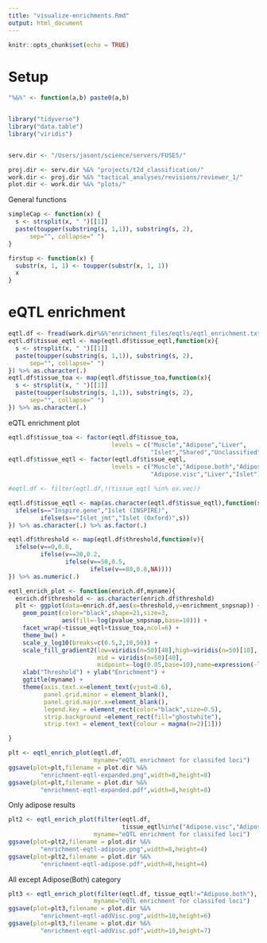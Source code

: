 ```yaml
---
title: "visualize-enrichments.Rmd"
output: html_document
---
```


```r
knitr::opts_chunk$set(echo = TRUE)
```


# Setup 

```r

"%&%" <- function(a,b) paste0(a,b)


library("tidyverse")
library("data.table")
library("viridis")


serv.dir <- "/Users/jasont/science/servers/FUSE5/"

proj.dir <- serv.dir %&% "projects/t2d_classification/"
work.dir <- proj.dir %&% "tactical_analyses/revisions/reviewer_1/"
plot.dir <- work.dir %&% "plots/"


```

General functions 

```r

simpleCap <- function(x) {
  s <- strsplit(x, " ")[[1]]
  paste(toupper(substring(s, 1,1)), substring(s, 2),
      sep="", collapse=" ")
}

firstup <- function(x) {
  substr(x, 1, 1) <- toupper(substr(x, 1, 1))
  x
}

```



# eQTL enrichment

```r

eqtl.df <- fread(work.dir%&%"enrichment_files/eqtls/eqtl_enrichment.txt")
eqtl.df$tissue_eqtl <- map(eqtl.df$tissue_eqtl,function(x){
  s <- strsplit(x, " ")[[1]]
  paste(toupper(substring(s, 1,1)), substring(s, 2),
      sep="", collapse=" ")
}) %>% as.character(.)
eqtl.df$tissue_toa <- map(eqtl.df$tissue_toa,function(x){
  s <- strsplit(x, " ")[[1]]
  paste(toupper(substring(s, 1,1)), substring(s, 2),
      sep="", collapse=" ") 
}) %>% as.character(.)


```


eQTL enrichment plot 

```r

eqtl.df$tissue_toa <- factor(eqtl.df$tissue_toa,
                             levels = c("Muscle","Adipose","Liver",
                                        "Islet","Shared","Unclassified"))
eqtl.df$tissue_eqtl <- factor(eqtl.df$tissue_eqtl,
                             levels = c("Muscle","Adipose.both","Adipose.sub",
                                        "Adipose.visc","Liver","Islet"))
```


```r

#eqtl.df <- filter(eqtl.df,!(tissue_eqtl %in% ex.vec))

eqtl.df$tissue_eqtl <- map(as.character(eqtl.df$tissue_eqtl),function(s){
  ifelse(s=="Inspire.gene","Islet (INSPIRE)",
         ifelse(s=="Islet_jmt","Islet (Oxford)",s))
}) %>% as.character(.) %>% as.factor(.)

eqtl.df$threshold <- map(eqtl.df$threshold,function(v){
  ifelse(v==0,0.0,
         ifelse(v==20,0.2,
                ifelse(v==50,0.5,
                       ifelse(v==80,0.8,NA))))
}) %>% as.numeric(.)

```


```r

eqtl_enrich_plot <- function(enrich.df,myname){
  enrich.df$threshold <- as.character(enrich.df$threshold)
  plt <- ggplot(data=enrich.df,aes(x=threshold,y=enrichment_snpsnap)) + 
    geom_point(color="black",shape=21,size=3,
               aes(fill=-log(pvalue_snpsnap,base=10))) + 
    facet_wrap(~tissue_eqtl+tissue_toa,ncol=6) + 
    theme_bw() + 
    scale_y_log10(breaks=c(0.5,2,10,50)) +
    scale_fill_gradient2(low=viridis(n=50)[48],high=viridis(n=50)[10],
                         mid = viridis(n=50)[40],
                         midpoint=-log(0.05,base=10),name=expression(-log10(p))) + 
    xlab("Threshold") + ylab("Enrichment") + 
    ggtitle(myname) +
    theme(axis.text.x=element_text(vjust=0.6),
          panel.grid.minor = element_blank(),
          panel.grid.major.x=element_blank(),
          legend.key = element_rect(color="black",size=0.5),
          strip.background =element_rect(fill="ghostwhite"),
          strip.text = element_text(colour = magma(n=2)[1]))

}
```

```r

plt <- eqtl_enrich_plot(eqtl.df,
                        myname="eQTL enrichment for classifed loci")
ggsave(plot=plt,filename = plot.dir %&%
         "enrichment-eqtl-expanded.png",width=8,height=8)
ggsave(plot=plt,filename = plot.dir %&%
         "enrichment-eqtl-expanded.pdf",width=8,height=8)

```


Only adipose results 

```r

plt2 <- eqtl_enrich_plot(filter(eqtl.df,
                                tissue_eqtl%in%c("Adipose.visc","Adipose.sub","Adipose.both")),
                        myname="eQTL enrichment for classifed loci")
ggsave(plot=plt2,filename = plot.dir %&%
         "enrichment-eqtl-adipose.png",width=8,height=4)
ggsave(plot=plt2,filename = plot.dir %&%
         "enrichment-eqtl-adipose.pdf",width=8,height=4)

```


All except Adipose(Both) category 


```r

plt3 <- eqtl_enrich_plot(filter(eqtl.df, tissue_eqtl!="Adipose.both"),
                        myname="eQTL enrichment for classifed loci")
ggsave(plot=plt3,filename = plot.dir %&%
         "enrichment-eqtl-addVisc.png",width=10,height=6)
ggsave(plot=plt3,filename = plot.dir %&%
         "enrichment-eqtl-addVisc.pdf",width=10,height=7)

```

